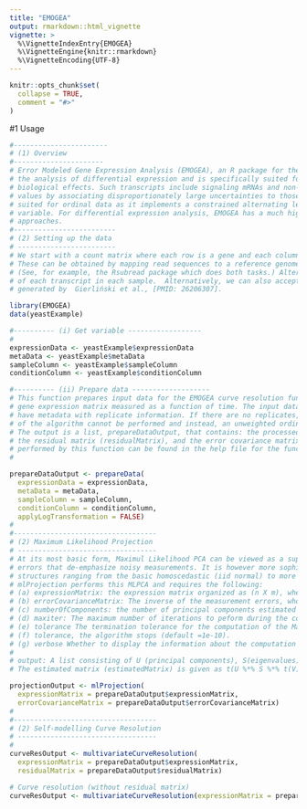 ```yaml
---
title: "EMOGEA"
output: rmarkdown::html_vignette
vignette: >
  %\VignetteIndexEntry{EMOGEA}
  %\VignetteEngine{knitr::rmarkdown}
  %\VignetteEncoding{UTF-8}
---
```


```r
knitr::opts_chunk$set(
  collapse = TRUE,
  comment = "#>"
)
```



#1 Usage

```r
#-----------------------
# (1) Overview
#----------------------
# Error Modeled Gene Expression Analysis (EMOGEA), an R package for the analysis of RNA-Seq gene expression data. EMOGEA incorporates measurement uncertainties in
# the analysis of differential expression and is specifically suited for transcriptomics studies in which low-count transcripts with small fold-changes lead to significant
# biological effects. Such transcripts include signaling mRNAs and non-coding RNAs (ncRNA) which are known to exhibit low levels of expression. The package handles missing 
# values by associating disproportionately large uncertainties to those measurements, making it particularly useful for single-cell RNA-Seq measurements. It is specifically 
# suited for ordinal data as it implements a constrained alternating least-squares (ALS) approach that allows waves of expression profiles to be visualized against the ordinal 
# variable. For differential expression analysis, EMOGEA has a much higher true positivity rate (TPR) and a vanishingly small false negativity rate (FNR) compared to common 
# approaches.  
#-------------------------
# (2) Setting up the data
# ------------------------
# We start with a count matrix where each row is a gene and each column is a sample (for bulk RNAseq) or a single cell (for scRNAseq). 
# These can be obtained by mapping read sequences to a reference genome and then counting the number of reads mapped to the exons of each gene. 
# (See, for example, the Rsubread package which does both tasks.) Alternatively, pseudo-alignment methods can be used to quantify the abundance 
# of each transcript in each sample.  Alternatively, we can also accept data arising from Affymetrix arrays. In this example we will use yeast data 
# generated by  Gierliński et al., [PMID: 26206307].

library(EMOGEA)
data(yeastExample)

#---------- (i) Get variable ------------------
#
expressionData <- yeastExample$expressionData
metaData <- yeastExample$metaData
sampleColumn <- yeastExample$sampleColumn
conditionColumn <- yeastExample$conditionColumn

#---------- (ii) Prepare data -------------------
# This function prepares input data for the EMOGEA curve resolution function that calculates the profiles of a
# gene expression matrix measured as a function of time. The input data is an expression matrix which must
# have metadata with replicate information. If there are no replicates, the total least squares implementation
# of the algorithm cannot be performed and instead, an unweighted ordinary alternating least squares  implementation is used.
# The output is a list, prepareDataOutput, that contains: the processed expression data (expressionMatrix),
# the residual matrix (residualMatrix), and the error covariance matrix (errorCovarianceMatrix). More details of the pre-processing
# performed by this function can be found in the help file for the function itself.
#

prepareDataOutput <- prepareData(
  expressionData = expressionData,
  metaData = metaData,
  sampleColumn = sampleColumn,
  conditionColumn = conditionColumn,
  applyLogTransformation = FALSE)
#
#-----------------------------------
# (2) Maximum Likelihood Projection
# ----------------------------------
# At its most basic form, Maximul Likelihood PCA can be viewed as a superset of the classical PCA that is weighted by measurement 
# errors that de-emphasize noisy measurements. It is however more sophisticated since it incorporates measurement errors of different
# structures ranging from the basic homoscedastic (iid normal) to more complex heteroscedastic noise with different correlation structures.
# mlProjection performs this MLPCA and requires the following:
# (a) expressionMatrix: the expression matrix organized as (n X m), where n is the number of genes and m is the number of samples.This input arises from the output of prepareData() as #  decribed in 1(ii) above.
# (b) errorCovarianceMatrix: The inverse of the measurement errors, whose dimensions are (*n* X *n*). You should use the errorCovarianceMatrix output of prepareData().
# (c) numberOfComponents: the number of principal components estimated to be required to reconstruct the expression matrix without loss of generality (default =15).
# (d) maxiter: The maximum number of iterations to peform during the computation of the Maximum Likelihood. Once the max iteration is reached,the algorithms stops (default=2000).
# (e) tolerance The termination tolerance for the computation of the Maximum Likelihood. Once the improvements made by Maximum Likelihood reach the
# (f) tolerance, the algorithm stops (default =1e-10).
# (g) verbose Whether to display the information about the computation or not.(default=TRUE)
#
# output: A list consisting of U (principal components), S(eigenvalues) and V (loadings).
# The estimated matrix (estimatedMatrix) is given as t(U %*% S %*% t(V)).

projectionOutput <- mlProjection(
  expressionMatrix = prepareDataOutput$expressionMatrix,
  errorCovarianceMatrix = prepareDataOutput$errorCovarianceMatrix)
#
#-----------------------------------
# (2) Self-modelling Curve Resolution 
# ----------------------------------
#
curveResOutput <- multivariateCurveResolution(
  expressionMatrix = prepareDataOutput$expressionMatrix,
  residualMatrix = prepareDataOutput$residualMatrix)

# Curve resolution (without residual matrix)
curveResOutput <- multivariateCurveResolution(expressionMatrix = prepareDataOutput$expressionMatrix)
```










